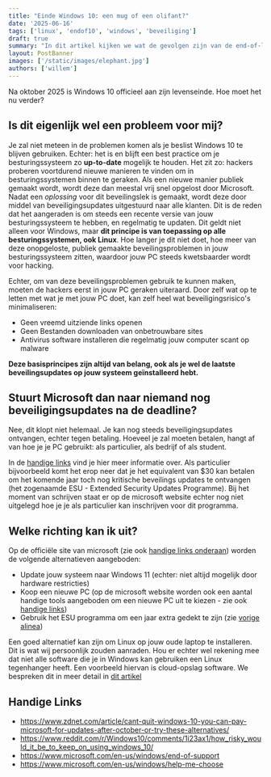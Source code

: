 ```yaml
---
title: "Einde Windows 10: een mug of een olifant?"
date: '2025-06-16'
tags: ['linux', 'endof10', 'windows', 'beveiliging']
draft: true
summary: "In dit artikel kijken we wat de gevolgen zijn van de end-of-life van windows 10"
layout: PostBanner
images: ['/static/images/elephant.jpg']
authors: ['willem']
---
```


Na oktober 2025 is Windows 10 officieel aan zijn levenseinde. Hoe moet het nu
verder?

## Is dit eigenlijk wel een probleem voor mij?

Je zal niet meteen in de problemen komen als je beslist Windows 10 te blijven
gebruiken. Echter: het is en blijft een best practice om je besturingssysteem zo
**up-to-date** mogelijk te houden. Het zit zo: hackers proberen voortdurend
nieuwe manieren te vinden om in besturingssystemen binnen te geraken. Als een
nieuwe manier publiek gemaakt wordt, wordt deze dan meestal vrij snel opgelost
door Microsoft. Nadat een _oplossing_ voor dit beveilingslek is gemaakt, wordt
deze door middel van beveiligingsupdates uitgestuurd naar alle klanten. Dit is
de reden dat het aangeraden is om steeds een recente versie van jouw
besturingssysteem te hebben, en regelmatig te updaten. Dit geldt niet alleen
voor Windows, maar **dit principe is van toepassing op alle besturingssystemen,
ook Linux**. Hoe langer je dit niet doet, hoe meer van deze onopgeloste, publiek
gemaakte beveilingsproblemen in jouw besturingssysteem zitten, waardoor jouw PC
steeds kwetsbaarder wordt voor hacking.

Echter, om van deze beveilingsproblemen gebruik te kunnen maken, moeten de
hackers eerst in jouw PC geraken uiteraard. Door zelf wat op te letten met wat
je met jouw PC doet, kan zelf heel wat beveiligingsrisico's minimaliseren:

- Geen vreemd uitziende links openen
- Geen Bestanden downloaden van onbetrouwbare sites
- Antivirus software installeren die regelmatig jouw computer scant op malware

**Deze basisprincipes zijn altijd van belang, ook als je wel de laatste
beveilingsupdates op jouw systeem geïnstalleerd hebt.**

## Stuurt Microsoft dan naar niemand nog beveiligingsupdates na de deadline?

Nee, dit klopt niet helemaal. Je kan nog steeds beveiligingsupdates ontvangen,
echter tegen betaling. Hoeveel je zal moeten betalen, hangt af van hoe je je PC
gebruikt: als particulier, als bedrijf of als student.

In de [handige links](#handige-links) vind je hier meer informatie over. Als
particulier bijvoorbeeld komt het erop neer dat je het equivalent van $30 kan
betalen om het komende jaar toch nog kritische beveilings updates te ontvangen
(het zogenaamde ESU - Extended Security Updates Programme). Bij het moment van
schrijven staat er op de microsoft website echter nog niet uitgelegd hoe je je
als particulier kan inschrijven voor dit programma.

## Welke richting kan ik uit?

Op de officiële site van microsoft (zie ook
[handige links onderaan](#handige-links)) worden de volgende alternatieven
aangeboden:

- Update jouw systeem naar Windows 11 (echter: niet altijd mogelijk door
  hardware restricties)
- Koop een nieuwe PC (op de microsoft website worden ook een aantal handige
  tools aangeboden om een nieuwe PC uit te kiezen - zie ook
  [handige links](#handige-links))
- Gebruik het ESU programma om een jaar extra gedekt te zijn (zie
  [vorige alinea](#stuurt-microsoft-dan-naar-niemand-nog-beveiligingsupdates-na-de-deadline))

Een goed alternatief kan zijn om Linux op jouw oude laptop te installeren. Dit
is wat wij persoonlijk zouden aanraden. Hou er echter wel rekening mee dat niet
alle software die je in Windows kan gebruiken een Linux tegenhanger heeft. Een
voorbeeld hiervan is cloud-opslag software. We bespreken dit in meer detail in
[dit artikel](/blog/linux-en-backups)

## Handige Links

- https://www.zdnet.com/article/cant-quit-windows-10-you-can-pay-microsoft-for-updates-after-october-or-try-these-alternatives/
- https://www.reddit.com/r/Windows10/comments/1i23ax1/how_risky_would_it_be_to_keep_on_using_windows_10/
- https://www.microsoft.com/en-us/windows/end-of-support
- https://www.microsoft.com/en-us/windows/help-me-choose

